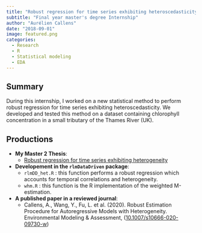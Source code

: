 ```yaml
---
title: "Robust regression for time series exhibiting heteroscedasticity"
subtitle: "Final year master's degree Internship"
author: "Aurélien Callens"
date: "2018-09-01"
image: featured.png
categories:
  - Research
  - R
  - Statistical modeling
  - EDA
---
```


## Summary 

During this internship, I worked on a new statistical method to perform robust regression for time series exhibiting heteroscedasticity. We developed and tested this method on a dataset containing chlorophyll concentration in a small tributary of the Thames River (UK). 

## Productions
 
- **My Master 2 Thesis**:
  + <a href="/doc/Master_thesis_2_Callens_Aurelien.pdf" target="_blank"> Robust regression for time series exhibiting heterogeneity</a>

- **Developement in the `rlmDataDriven` package**: 
    + `rlmDD_het.R` : this function performs a robust regression which accounts for temporal correlations and heterogeneity.
    + `whm.R` : this function is the R implementation of the weighted M-estimation. 

- **A published paper in a reviewed journal**: 
  + Callens, A., Wang, Y., Fu, L. et al. (2020). Robust Estimation Procedure for Autoregressive Models with Heterogeneity. Environmental Modeling & Assessment, (<a href="https://doi.org/10.1007/s10666-020-09730-w" target="_blank">10.1007/s10666-020-09730-w</a>)
